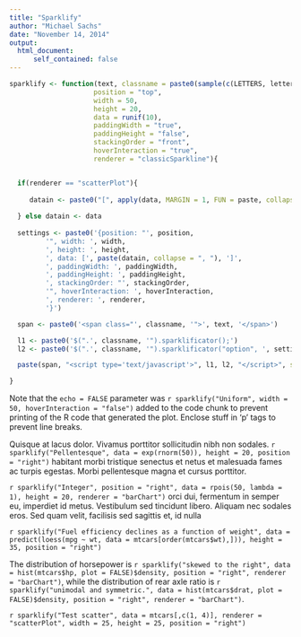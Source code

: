 ```yaml
---
title: "Sparklify"
author: "Michael Sachs"
date: "November 14, 2014"
output: 
  html_document:
      self_contained: false
---
```

<head>
<script type="text/javascript" src="js/jquery-1.11.1.min.js"></script>
<script type="text/javascript" src="js/jquery-ui.min.js"></script>
<script type="text/javascript" src="js/d3.min.js"></script>
<script type="text/javascript" src="js/jquery.sparklificator.js"></script>
<script type="text/javascript" src="js/renderers.js"></script>
</head>

```r
sparklify <- function(text, classname = paste0(sample(c(LETTERS, letters), 6), collapse = ""),
                     position = "top",
                     width = 50,
                     height = 20,
                     data = runif(10),
                     paddingWidth = "true",
                     paddingHeight = "false",
                     stackingOrder = "front",
                     hoverInteraction = "true",
                     renderer = "classicSparkline"){


  if(renderer == "scatterPlot"){
    
     datain <- paste0("[", apply(data, MARGIN = 1, FUN = paste, collapse = ", "), "]")
      
  } else datain <- data
  
  settings <- paste0('{position: "', position,
         '", width: ', width,
         ', height: ', height,
         ', data: [', paste(datain, collapse = ", "), ']',
         ', paddingWidth: ', paddingWidth,
         ', paddingHeight: ', paddingHeight,
         ', stackingOrder: "', stackingOrder,
         '", hoverInteraction: ', hoverInteraction,
         ', renderer: ', renderer,
         '}')

  span <- paste0('<span class="', classname, '">', text, '</span>')

  l1 <- paste0('$(".', classname, '").sparklificator();')
  l2 <- paste0('$(".', classname, '").sparklificator("option", ', settings, ');')

  paste(span, "<script type='text/javascript'>", l1, l2, "</script>", sep = "\n")

}

```

<p>Note that the `echo = FALSE` parameter was `r sparklify("Uniform", width = 50, hoverInteraction = "false")` added to the code chunk to prevent printing of the R code that generated the plot. Enclose stuff in 'p' tags to prevent line breaks.</p>

<p>Quisque at lacus dolor. Vivamus porttitor sollicitudin nibh non sodales. `r sparklify("Pellentesque", data = exp(rnorm(50)), height = 20, position = "right")` habitant morbi tristique senectus
et netus et malesuada fames ac turpis egestas. Morbi pellentesque magna et cursus
porttitor. </p>

<p>`r sparklify("Integer", position = "right", data = rpois(50, lambda = 1), height = 20, renderer = "barChart")` orci dui, fermentum in semper eu, imperdiet id 
metus. Vestibulum sed tincidunt libero. Aliquam nec sodales eros. Sed quam velit,
facilisis sed sagittis et, id nulla</p>


`r sparklify("Fuel efficiency declines as a function of weight", data = predict(loess(mpg ~ wt, data = mtcars[order(mtcars$wt),])), height = 35, position = "right")`


<p>The distribution of horsepower is `r sparklify("skewed to the right", data = hist(mtcars$hp, plot = FALSE)$density, position = "right", renderer = "barChart")`, while the distribution of rear axle ratio is `r sparklify("unimodal and symmetric.", data = hist(mtcars$drat, plot = FALSE)$density, position = "right", renderer = "barChart")`. </p>


`r sparklify("Test scatter", data = mtcars[,c(1, 4)], renderer = "scatterPlot", width = 25, height = 25, position = "right")`

